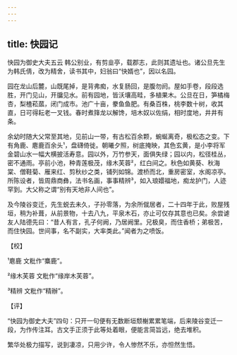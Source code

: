 ```yaml
---
---
---
```

title: 快园记
---







快园为御史大夫五云 韩公别业，有剪韭亭，载郡志，此则其遗址也。诸公旦先生为韩氏倩，改为精舍，读书其中，妇翁曰“快婿也”，因以名园。

园在龙山后麓，山既尾掉，是背弗痴，水复肠回，是腹勿阏。屋如手卷，段段选胜，开门见山，开牖见水。前有园地，皆沃壤高畦，多植果木。公旦在日，笋橘梅杏，梨楂菘蓏，闭门成市。池广十亩，豢鱼鱼肥。有桑百株，桃李数十树，收其直，日可得耘老一叉钱。春时煮箨龙以解馋，培木奴以佐绢，相时度地，井井有条。

余幼时随大父常至其地，见前山一带，有古松百余颗，蜿蜒离奇，极松态之变。下有角鹿、麀鹿百余头¹，盘礴倚徙。朝曦夕照，树底掩映，其色玄黄，是小李将军金碧山水一幅大横披活寿意。园以外，万竹参天，面俱失绿；园以内，松径桂丛，密不通雨。亭前小池，种青莲极茂，缘木芙蓉²，红白间之。秋色如黄葵、秋海棠、僧鞋菊、雁来红、剪秋纱之类，铺列如锦。渡桥而北，重房密室，水阁凉亭。所陈设者，皆周鼎商彝，法书名画，事事精辨³，如入琅嬛福地，痴龙护门，人迹罕到。大父称之谓“别有天地非人间也”。

及今陵谷变迁，先生蜕去未久，子孙零落，为余所僦居者，二十四年于此，败屋残垣，稍为补葺，从前景物，十去八九，平泉木石，亦止可仅存其意也已矣。余尝谑友人陆德先曰：“昔人有言，孔子何阙，乃居阙里。兄极臭，而住香桥；弟极苦，而住快园。世间事，名不副实，大率类此。”闻者为之喷饭。

【校】

¹麀鹿 文粃作“麋鹿”。

²缘木芙蓉 文粃作“缘岸木芙蓉”。

³精辨 文粃作“精辦”。

【评】

“快园为御史大夫”四句：只开一句便有无数断垣颓榭累累笔端，后来陵谷变迁一段，为作传注耳。古文手正须于此等处着眼，便能言简旨远，绝去堆积。

繁华处极力描写，说到凄凉，只用少许，令人惨然不乐，亦怛然生悟。